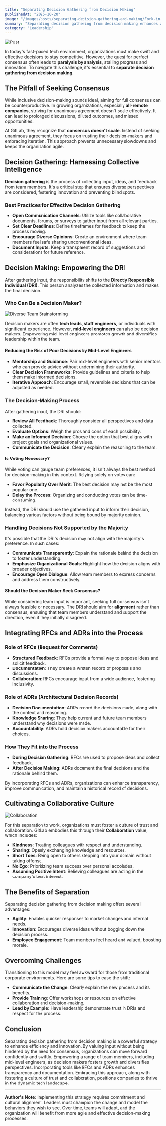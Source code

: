 ```yaml
---
title: "Separating Decision Gathering from Decision Making"
publishedAt: "2025-10-20"
image: "/images/posts/separating-decision-gathering-and-making/Fork-in-the-Road-2024-10-20.webp"
summary: "Separating decision gathering from decision making enhances agility by allowing teams to collect diverse input without being slowed by the need for consensus. Empowering individuals to make informed decisions based on collective insights fosters innovation and swift progress in tech environments."
category: "Leadership"
---
```


![Post](/images/posts/separating-decision-gathering-and-making/Fork-in-the-Road-2024-10-20.webp)

In today's fast-paced tech environment, organizations must make swift and effective decisions to stay competitive. However, the quest for perfect consensus often leads to **paralysis by analysis**, stalling progress and innovation. To navigate this challenge, it's essential to **separate decision gathering from decision making**.

## The Pitfall of Seeking Consensus

While inclusive decision-making sounds ideal, aiming for full consensus can be counterproductive. In growing organizations, especially **all-remote companies**, striving for unanimous agreement doesn't scale effectively. It can lead to prolonged discussions, diluted outcomes, and missed opportunities.

At GitLab, they recognize that **consensus doesn't scale**. Instead of seeking unanimous agreement, they focus on trusting their decision-makers and embracing iteration. This approach prevents unnecessary slowdowns and keeps the organization agile.

## Decision Gathering: Harnessing Collective Intelligence

**Decision gathering** is the process of collecting input, ideas, and feedback from team members. It's a critical step that ensures diverse perspectives are considered, fostering innovation and preventing blind spots.

### Best Practices for Effective Decision Gathering

- **Open Communication Channels**: Utilize tools like collaborative documents, forums, or surveys to gather input from all relevant parties.
- **Set Clear Deadlines**: Define timeframes for feedback to keep the process moving.
- **Encourage Diverse Opinions**: Create an environment where team members feel safe sharing unconventional ideas.
- **Document Inputs**: Keep a transparent record of suggestions and considerations for future reference.

## Decision Making: Empowering the DRI

After gathering input, the responsibility shifts to the **Directly Responsible Individual (DRI)**. This person analyzes the collected information and makes the final decision.

### Who Can Be a Decision Maker?

![Diverse Team Brainstorming](/images/posts/separating-decision-gathering-and-making/Diverse-Team-Brainstorming.webp)

Decision makers are often **tech leads**, **staff engineers**, or individuals with significant experience. However, **mid-level engineers** can also be decision makers. Empowering mid-level engineers promotes growth and diversifies leadership within the team.

#### Reducing the Risk of Poor Decisions by Mid-Level Engineers

- **Mentorship and Guidance**: Pair mid-level engineers with senior mentors who can provide advice without undermining their authority.
- **Clear Decision Frameworks**: Provide guidelines and criteria to help them make informed decisions.
- **Iterative Approach**: Encourage small, reversible decisions that can be adjusted as needed.

### The Decision-Making Process

After gathering input, the DRI should:

- **Review All Feedback**: Thoroughly consider all perspectives and data collected.
- **Evaluate Options**: Weigh the pros and cons of each possibility.
- **Make an Informed Decision**: Choose the option that best aligns with project goals and organizational values.
- **Communicate the Decision**: Clearly explain the reasoning to the team.

#### Is Voting Necessary?

While voting can gauge team preferences, it isn't always the best method for decision-making in this context. Relying solely on votes can:

- **Favor Popularity Over Merit**: The best decision may not be the most popular one.
- **Delay the Process**: Organizing and conducting votes can be time-consuming.

Instead, the DRI should use the gathered input to inform their decision, balancing various factors without being bound by majority opinion.

### Handling Decisions Not Supported by the Majority

It's possible that the DRI's decision may not align with the majority's preference. In such cases:

- **Communicate Transparently**: Explain the rationale behind the decision to foster understanding.
- **Emphasize Organizational Goals**: Highlight how the decision aligns with broader objectives.
- **Encourage Open Dialogue**: Allow team members to express concerns and address them constructively.

#### Should the Decision Maker Seek Consensus?

While considering team input is important, seeking full consensus isn't always feasible or necessary. The DRI should aim for **alignment** rather than consensus, ensuring that team members understand and support the direction, even if they initially disagreed.

## Integrating RFCs and ADRs into the Process

### Role of RFCs (Request for Comments)

- **Structured Feedback**: RFCs provide a formal way to propose ideas and solicit feedback.
- **Documentation**: They create a written record of proposals and discussions.
- **Collaboration**: RFCs encourage input from a wide audience, fostering inclusivity.

### Role of ADRs (Architectural Decision Records)

- **Decision Documentation**: ADRs record the decisions made, along with the context and reasoning.
- **Knowledge Sharing**: They help current and future team members understand why decisions were made.
- **Accountability**: ADRs hold decision makers accountable for their choices.

### How They Fit into the Process

- **During Decision Gathering**: RFCs are used to propose ideas and collect feedback.
- **After Decision Making**: ADRs document the final decisions and the rationale behind them.

By incorporating RFCs and ADRs, organizations can enhance transparency, improve communication, and maintain a historical record of decisions.

## Cultivating a Collaborative Culture

![Collaboration](/images/posts/separating-decision-gathering-and-making/Diverse-Hands-Unity.webp)

For this separation to work, organizations must foster a culture of trust and collaboration. GitLab embodies this through their **Collaboration** value, which includes:

- **Kindness**: Treating colleagues with respect and understanding.
- **Sharing**: Openly exchanging knowledge and resources.
- **Short Toes**: Being open to others stepping into your domain without taking offense.
- **No Ego**: Prioritizing team success over personal accolades.
- **Assuming Positive Intent**: Believing colleagues are acting in the company's best interest.

## The Benefits of Separation

Separating decision gathering from decision making offers several advantages:

- **Agility**: Enables quicker responses to market changes and internal needs.
- **Innovation**: Encourages diverse ideas without bogging down the decision process.
- **Employee Engagement**: Team members feel heard and valued, boosting morale.

## Overcoming Challenges

Transitioning to this model may feel awkward for those from traditional corporate environments. Here are some tips to ease the shift:

- **Communicate the Change**: Clearly explain the new process and its benefits.
- **Provide Training**: Offer workshops or resources on effective collaboration and decision-making.
- **Lead by Example**: Have leadership demonstrate trust in DRIs and respect for the process.

## Conclusion

Separating decision gathering from decision making is a powerful strategy to enhance efficiency and innovation. By valuing input without being hindered by the need for consensus, organizations can move forward confidently and swiftly. Empowering a range of team members, including mid-level engineers, as decision makers fosters growth and diversifies perspectives. Incorporating tools like RFCs and ADRs enhances transparency and documentation. Embracing this approach, along with fostering a culture of trust and collaboration, positions companies to thrive in the dynamic tech landscape.

---

**Author's Note**: Implementing this strategy requires commitment and cultural alignment. Leaders must champion the change and model the behaviors they wish to see. Over time, teams will adapt, and the organization will benefit from more agile and effective decision-making processes.